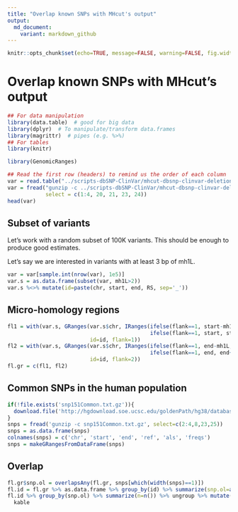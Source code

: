 ```yaml
---
title: "Overlap known SNPs with MHcut's output"
output:
  md_document:
    variant: markdown_github
---
```


```r
knitr::opts_chunk$set(echo=TRUE, message=FALSE, warning=FALSE, fig.width=10, tidy=TRUE)
```

# Overlap known SNPs with MHcut's output


```r
## For data manipulation
library(data.table)  # good for big data
library(dplyr)  # To manipulate/transform data.frames
library(magrittr)  # pipes (e.g. %>%)
## For tables
library(knitr)

library(GenomicRanges)

## Read the first row (headers) to remind us the order of each column
var = read.table("../scripts-dbSNP-ClinVar/mhcut-dbsnp-clinvar-deletion-indelphi-variants.tsv.gz", nrows = 1)
var = fread("gunzip -c ../scripts-dbSNP-ClinVar/mhcut-dbsnp-clinvar-deletion-indelphi-variants.tsv.gz",
            select = c(1:4, 20, 21, 23, 24))
head(var)
```

## Subset of variants

Let's work with a random subset of 100K variants.
This should be enough to produce good estimates.

Let's say we are interested in variants with at least 3 bp of mh1L.

```r
var = var[sample.int(nrow(var), 1e5)]
var.s = as.data.frame(subset(var, mh1L>2))
var.s %<>% mutate(id=paste(chr, start, end, RS, sep='_'))
```

## Micro-homology regions

```r
fl1 = with(var.s, GRanges(var.s$chr, IRanges(ifelse(flank==1, start-mh1L, start),
                                             ifelse(flank==1, start, start+mh1L)),
                          id=id, flank=1))
fl2 = with(var.s, GRanges(var.s$chr, IRanges(ifelse(flank==1, end-mh1L, end),
                                             ifelse(flank==1, end, end+mh1L)),
                          id=id, flank=2))
fl.gr = c(fl1, fl2)
```

## Common SNPs in the human population

```r
if(!file.exists('snp151Common.txt.gz')){
  download.file('http://hgdownload.soe.ucsc.edu/goldenPath/hg38/database/snp151Common.txt.gz', 'snp151Common.txt.gz')
}
snps = fread('gunzip -c snp151Common.txt.gz', select=c(2:4,8,23,25))
snps = as.data.frame(snps)
colnames(snps) = c('chr', 'start', 'end', 'ref', 'als', 'freqs')
snps = makeGRangesFromDataFrame(snps)
```

## Overlap

```r
fl.gr$snp.ol = overlapsAny(fl.gr, snps[which(width(snps)==1)])
fl.id = fl.gr %>% as.data.frame %>% group_by(id) %>% summarize(snp.ol=any(snp.ol))
fl.id %>% group_by(snp.ol) %>% summarize(n=n()) %>% ungroup %>% mutate(prop=n/sum(n)) %>%
  kable
```
